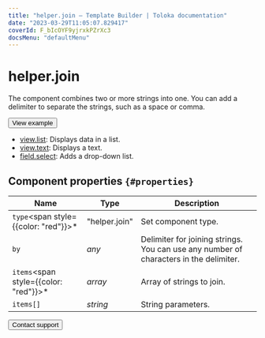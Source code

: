 ```yaml
---
title: "helper.join — Template Builder | Toloka documentation"
date: "2023-03-29T11:05:07.829417"
coverId: F_bIcOYF9yjrxkPZrXc3
docsMenu: "defaultMenu"
---
```


# helper.join

The component combines two or more strings into one. You can add a delimiter to separate the strings, such as a space or comma.

<Button view="defaultInverse" size="l" type="link" url="https://ya.cc/t/_h--eV2Y3ttBMm">View example</Button>

<Cut title="Components used in the example">

- [view.list](/docs/template-builder/reference/view.list): Displays data in a list.
- [view.text](/docs/template-builder/reference/view.text): Displays a text.
- [field.select](/docs/template-builder/reference/field.select): Adds a drop-down list.

</Cut>

## Component properties `{#properties}`

**Name** | **Type** | **Description**
----- | ----- | -----
`type`<span style={{color: "red"}}>\*</span> | "helper.join" | Set component type.
`by` | _any_ | Delimiter for joining strings. You can use any number of characters in the delimiter.
`items`<span style={{color: "red"}}>\*</span> | _array_ | Array of strings to join.
`items[]` | _string_ | String parameters.

<Button view="defaultInverse" size="l" type="link" url="/docs/guide/troubleshooting/support?form-source=template-builder-reference-helper-join">Contact support</Button>